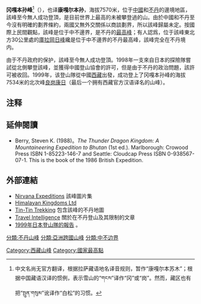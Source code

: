 {{Infobox Mountain
| 名稱=岗嘎本孙峰
| native_name = {{lang|bo|གངས་དཀར་སྤུན་གསུམ།}}<br>{{lang|dz|གངས་ཁཝ་སྤུན་གསུམ།}}
| 照片 = GangkharPuensum3.jpg
| 海拔= {{convert|7570|m|ft|0|lk=on}}<br />世界第40高
| 位置 = [[不丹|不丹]]、中國[[西藏|西藏]][[山南地区|山南地区]][[洛扎县|洛扎县]][[狼姆桑浦|狼姆桑浦]]附近
| 山脈= [[喜瑪拉雅山|喜瑪拉雅山]]
| 相對高度   = {{convert|2995|m|ft|0|}}
| coordinates  = {{coord|28|02|54|N|90|27|15|E|type:mountain|display=inline,title}}
|pushpin_map=Bhutan
|首次登頂  = 從未
}}
'''冈嘎本孙峰'''<ref>中文名尚无官方翻译，根据拉萨藏语地名译音规则，暂作“康嘎尔本苏木”；根据中国藏语汉译的惯例，表示雪山的“གངས”译作“冈”或“岗”。然而，藏区也有把“སྤུན་གསུམ”讹译作“白松”的习惯。</ref>（{{bo|z='''གངས་དཀར་སྤུན་གསུམ'''་|w=gangs dkar spun gsum|p=Kanggarbünsum}}），也译'''康嘎尔本孙'''，海拔7570米，位于[[中國|中國]]和[[不丹|不丹]]的邊境地區，該峰至今無人成功登頂，是目前世界上最高的未被攀登過的山。由於中國和不丹至今沒有明確的劃界條約，兩國又無外交關係以商談劃界，所以該峰歸屬未定。按國際上民間觀點，該峰是位于中不邊界，是不丹的[[各国最高点列表|最高峰]]；有人認爲，位于該峰東北方30公里處的[[庫拉岡日峰|庫拉岡日峰]]纔是位于中不邊界的不丹最高峰，該峰完全在不丹境内。

由于不丹政府的保护，該峰至今無人成功登頂。1998年一支來自日本的探險隊嘗試從北側攀登該峰，並獲得中國登山協會的許可，但是由于不丹的政治問題，該許可被收回。1999年，该登山隊從中國[[西藏|西藏]]出發，成功登上了冈嘎本孙峰的海拔7534米的北次峰[[良岗康日峰|良岗康日]]（最后一个拥有西藏官方汉语译名的山峰）。

== 注释 ==
<references/>

== 延伸閱讀 ==
* Berry, Steven K. (1988)。''The Thunder Dragon Kingdom: A Mountaineering Expedition to Bhutan'' (1st ed.). Marlborough: Crowood Press ISBN 1-85223-146-7 and Seattle: Cloudcap Press ISBN 0-938567-07-1. This is the book of the 1986 British Expedition.

== 外部連結 ==
* [https://web.archive.org/web/20041225005944/http://nirvanaexpeditions.com/pictures/nature/imagepages/image3.htm Nirvana Expeditions] 該峰圖片集
* [http://www.himalayankingdoms.com/ Himalayan Kingdoms Ltd] {{Wayback|url=http://www.himalayankingdoms.com/ |date=20060702063202 }} 
* [http://tin-tin-trekking.com/bhutan-map.htm Tin-Tin Trekking] {{Wayback|url=http://tin-tin-trekking.com/bhutan-map.htm |date=20060519012624 }} 包含該峰的不丹地圖
* [http://www.travelintelligence.com/wsd/articles/art_1000165.html Travel Intelligence] {{Wayback|url=http://www.travelintelligence.com/wsd/articles/art_1000165.html |date=20051226133238 }} 關於在不丹登山及其限制的文章 
* [http://www.jac.or.jp/english/jan/vol1/GANKARPUNZUM.pdf 1999年日本登山隊的報告] {{Wayback|url=http://www.jac.or.jp/english/jan/vol1/GANKARPUNZUM.pdf |date=20160303203947 }}。
{{亞洲最高點}}
{{DEFAULTSORT:Gangkhar Puensum}}
[[分類:不丹山峰|分類:不丹山峰]]
[[Category:西藏山峰|Category:西藏山峰]]
[[分類:亞洲跨國山峰|分類:亞洲跨國山峰]]
[[分類:中不边界|分類:中不边界]]
[[Category:國家最高點|Category:國家最高點]]